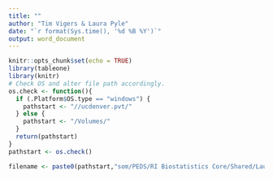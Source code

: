 ```yaml
---
title: ""
author: "Tim Vigers & Laura Pyle"
date: "`r format(Sys.time(), '%d %B %Y')`"
output: word_document
---
```


```r
knitr::opts_chunk$set(echo = TRUE)
library(tableone)
library(knitr)
# Check OS and alter file path accordingly.
os.check <- function(){
  if (.Platform$OS.type == "windows") {
    pathstart <- "//ucdenver.pvt/"
  } else {
    pathstart <- "/Volumes/"
  }
  return(pathstart)
}
pathstart <- os.check()
```

```r
filename <- paste0(pathstart,"som/PEDS/RI Biostatistics Core/Shared/Laura Tim projects/...")
```